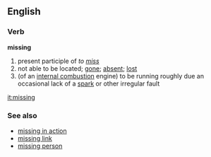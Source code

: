 ==English==

===Verb===
'''missing'''
# present participle of ''to [[miss]]''
# not able to be located; [[gone]]; [[absent]]; [[lost]]
# (of an [[internal combustion]] engine) to be running roughly due an occasional lack of a [[spark]] or other irregular fault

[[it:missing]]

===See also===
*[[missing in action]]
*[[missing link]]
*[[missing person]]